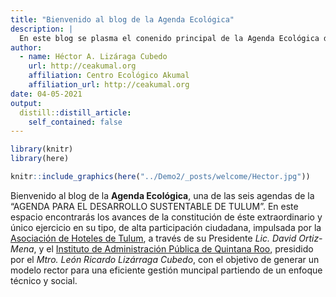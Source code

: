 ```yaml
---
title: "Bienvenido al blog de la Agenda Ecológica"
description: |
  En este blog se plasma el conenido principal de la Agenda Ecológica de la Agenda Ciudadana de Tulum Sustentable!
author:
  - name: Héctor A. Lizáraga Cubedo
    url: http://ceakumal.org
    affiliation: Centro Ecológico Akumal
    affiliation_url: http://ceakumal.org
date: 04-05-2021
output:
  distill::distill_article:
    self_contained: false
---
```


```r
library(knitr)
library(here)

knitr::include_graphics(here("../Demo2/_posts/welcome/Hector.jpg"))


```


 Bienvenido al blog de la **Agenda Ecológica**, una de las seis agendas de la  "AGENDA PARA EL DESARROLLO SUSTENTABLE DE TULUM". En este espacio encontrarás los avances de la constitución de éste extraordinario y único ejercicio en su tipo, de alta participación ciudadana, impulsada por la [Asociación de Hoteles de Tulum](www.ahtulum.com), a través de su Presidente _Lic. David Ortiz-Mena_, y el [Instituto de Administración Pública de Quintana Roo](www.iapqroo.org.mx), presidido por el _Mtro. León Ricardo Lizárraga Cubedo_,  con el objetivo de generar un modelo rector para una eficiente gestión muncipal partiendo de un enfoque técnico y social.

